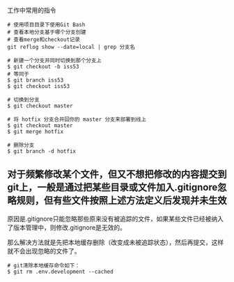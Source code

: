 工作中常用的指令


```git
# 使用项目目录下使用Git Bash
# 查看本地分支基于哪个分支创建
# 查看merge和checkout记录
git reflog show --date=local | grep 分支名
````

```git
# 新建一个分支并同时切换到那个分支上
$ git checkout -b iss53
# 等同于
$ git branch iss53
$ git checkout iss53
````

```git
# 切换到分支
$ git checkout master
````

```git
# 将 hotfix 分支合并回你的 master 分支来部署到线上
$ git checkout master
$ git merge hotfix
````

```git
# 删除分支
$ git branch -d hotfix
```

## 对于频繁修改某个文件，但又不想把修改的内容提交到git上，一般是通过把某些目录或文件加入.gitignore忽略规则，但有些文件按照上述方法定义后发现并未生效

原因是.gitignore只能忽略那些原来没有被追踪的文件，如果某些文件已经被纳入了版本管理中，则修改.gitignore是无效的。

那么解决方法就是先把本地缓存删除（改变成未被追踪状态），然后再提交，这样就不会出现忽略的文件了。

```git
# git清除本地缓存命令如下：
$ git rm .env.development --cached
```












